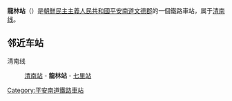 {{朝鮮半島車站資訊
|公司色 = blue
|文字色 = 
|站名 = 龍林站
|圖片 = 
|pxl = 
|圖片說明 =
|前一站 = [[清南站|清南]]
|前一站距離 = 
|後一站距離 = 
|後一站 = [[七里站|七里]]
|所屬路線 = [[清南线|清南线]]
|距離 = 
|起點站 = [[清南站|清南]]
|諺文 = 룡림역
|朝鮮漢字 = 龍林驛
|文觀部式 = 
|馬-賴式 = Ryongnim-yŏk
|副站名 = 
|車站編號 = 
|停站路線數 = 
|所屬公司 = [[朝鮮民主主義人民共和國鐵道省|朝鮮民主主義人民共和國鐵道省]]
|所在地 =[[平安南道|平安南道]][[文德郡|文德郡]]
|車站構造 = 地面车站
|月台配置 = 
|啟用年月日 =
|廢站年月日 = 
|上下車人次 = 
|統計年度 = 
|轉車 = 
|備註 = 
|全寬備註 = 
}}

'''龍林站'''（{{lang-ko|룡림역}}）是[[朝鮮民主主義人民共和國|朝鮮民主主義人民共和國]][[平安南道|平安南道]][[文德郡|文德郡]]的一個鐵路車站，属于[[清南线|清南线]]。

==邻近车站==
清南线
:[[清南站|清南站]] - '''龍林站''' - [[七里站|七里站]]

{{朝鲜铁路小作品}}

{{清南线}}

[[Category:平安南道鐵路車站|Category:平安南道鐵路車站]]